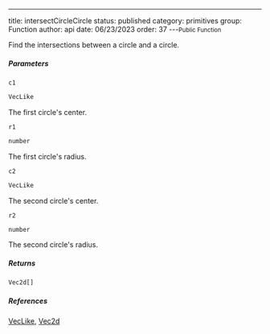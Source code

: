 ---
title: intersectCircleCircle
status: published
category: primitives
group: Function
author: api
date: 06/23/2023
order: 37
---<Small>Public Function</Small>

Find the intersections between a circle and a circle.


##### Parameters


<ParametersTable>

<ParametersTableRow>
<ParametersTableName>

`c1`

</ParametersTableName>
<ParametersTableDescription>

```ts
VecLike
```

The first circle's center.




</ParametersTableDescription>
</ParametersTableRow>
<ParametersTableRow>
<ParametersTableName>

`r1`

</ParametersTableName>
<ParametersTableDescription>

```ts
number
```

The first circle's radius.




</ParametersTableDescription>
</ParametersTableRow>
<ParametersTableRow>
<ParametersTableName>

`c2`

</ParametersTableName>
<ParametersTableDescription>

```ts
VecLike
```

The second circle's center.




</ParametersTableDescription>
</ParametersTableRow>
<ParametersTableRow>
<ParametersTableName>

`r2`

</ParametersTableName>
<ParametersTableDescription>

```ts
number
```

The second circle's radius.




</ParametersTableDescription>
</ParametersTableRow>
</ParametersTable>

##### Returns


```ts
Vec2d[]
```

##### References

[VecLike](/gen/primitives/VecLike-type), [Vec2d](/gen/primitives/Vec2d-class)

